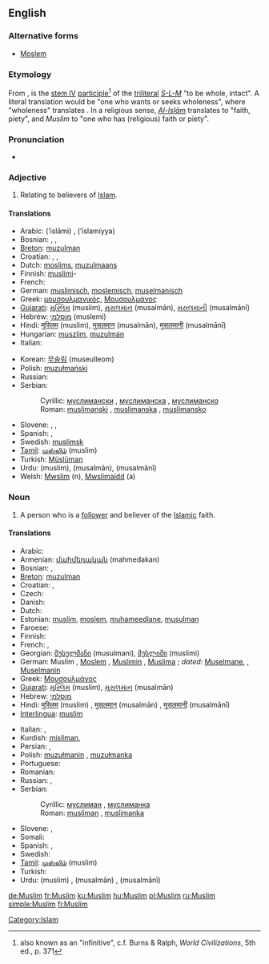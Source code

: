 {{also|muslim}}
==English==
{{wikipedia}}

===Alternative forms===
* [[Moslem]]

===Etymology===
From {{etyl|ar}} {{term|مسلم|مُسْلِمٌ|tr=múslimun|sc=Arab}}, is the [[Appendix:Arabic verb forms#Form IV|stem IV]] [[w:Arabic grammar#Participle|participle]]<ref>also known as an "infinitive", c.f. Burns & Ralph, ''World Civilizations'', 5th ed., p. 371</ref> of the [[triliteral]] ''[[w:S-L-M|S-L-M]]'' "to be whole, intact". A literal translation would be "one who wants or seeks wholeness", where "wholeness" translates {{term|إسلام|إسْلامٌ|sc=Arab|tr=islāmun}}. In a religious sense, ''[[w:Islam|Al-Islām]]'' translates to "faith, piety", and ''Muslim'' to "one who has (religious) faith or piety".

===Pronunciation===
* {{audio|en-uk-Muslim.ogg|Audio (UK)}}

===Adjective===
{{en-adj|-}}

# Relating to believers of [[Islam]].

====Translations====
{{trans-top|Relating to believers of Islam}}
* Arabic: {{Arab|[[إسلامي]]}} (’islāmi) {{m}}, {{Arab|[[إسلامية]]}} (’islamíyya) {{f}}
* Bosnian: {{t-|bs|muslimanski|m}}, {{t-|bs|muslimanski|f|alt=muslimanska}}, {{t-|bs|muslimanski|n|alt=muslimansko}}
* [[Breton]]: [[muzulman]]
* Croatian: {{t-|hr|muslimanski|m}}, {{t-|hr|muslimanski|f|alt=muslimanska}}, {{t-|hr|muslimanski|n|alt=muslimansko}}
* Dutch: [[moslims]], [[muzulmaans]]
* Finnish: [[muslimi]]-
* French: {{t+|fr|musulman|m}}
* German: [[muslimisch]], [[moslemisch]], [[muselmanisch]]
* Greek: [[μουσουλμανικός]], [[Μουσουλμάνος]]
* [[Gujarati]]: [[મુસ્લિમ]] (muslim), [[મુસલમાન]] (musalmān), [[મુસલમાની]] (musalmānī)
* Hebrew: [[מוסלמי]] (muslemi)
* Hindi: [[मुस्लिम]] (muslim), [[मुसलमान]] (musalmān), [[मुसलमानी]] (musalmānī)
* Hungarian: [[muszlim]], [[muzulmán]]
* Italian: {{t+|it|musulmano}}
{{trans-mid}}
* Korean: [[무슬림]] (museulleom)
* Polish: [[muzułmański]] {{m}}
* Russian: {{t|ru|мусульманский|m|tr=musul’mánskij|sc=Cyrl}}
* Serbian:
*: Cyrillic: [[муслимански#Serbian|муслимански]] {{m}}, [[муслимански#Serbian|муслиманска]] {{f}}, [[муслимански#Serbian|муслиманско]] {{n}}
*: Roman: [[muslimanski#Serbian|muslimanski]] {{m}}, [[muslimanski#Serbian|muslimanska]] {{f}}, [[muslimanski#Serbian|muslimansko]] {{n}}
* Slovene: {{t+|sl|muslimanski|m}}, {{t+|sl|muslimanski|f|alt=muslimanska}}, {{t+|sl|muslimanski|n|alt=muslimansko}}
* Spanish: {{t+|es|musulmán|m}}, {{t-|es|musulmana|f}}
* Swedish: [[muslimsk]]
* [[Tamil]]: [[முஸ்லிம்]] (muslim)
* Turkish: [[Müslüman]]
* Urdu: {{ur-Arab|[[مسلم]]}} (muslim), {{ur-Arab|[[مسلمان]]}} (musalmān), {{ur-Arab|[[مسلمانی]]}} (musalmānī)
* Welsh: [[Mwslim]] (n), [[Mwslimaidd]] (a)
{{trans-bottom}}

===Noun===
{{en-noun}}

# A person who is a [[follower]] and believer of the [[Islamic]] faith.

====Translations====
{{trans-top|believer}}
* Arabic: {{t-|ar|مسلم|sc=Arab}}
* Armenian: [[մահմեդական]] (mahmedakan)
* Bosnian: {{t-|bs|musliman|m}}, {{t-|bs|muslimanka|f}}
* [[Breton]]: [[muzulman]] {{m}}
* Croatian: {{t-|hr|musliman|m}}, {{t-|hr|muslimanka|f}}
* Czech: {{t+|cs|muslim|m}}
* Danish: {{t+|da|muslim|m|f}}
* Dutch: {{t+|nl|moslim|m}}
* Estonian: [[muslim]], [[moslem]], [[muhameedlane]], [[musulman]]
* Faroese: {{t-|fo|muslimur|m|xs=Faroese}}
* Finnish: {{t-|fi|muslimi}}
* French: {{t+|fr|musulman|m}}, {{t+|fr|musulmane|f}}
* Georgian: [[მუსულმანი]] (musulmani), [[მუსლიმი]] (muslimi)
* German: Muslim {{m}}, [[Moslem]] {{m}}, [[Muslimin]] {{f}}, [[Muslima]] {{f}}; ''dated:'' [[Muselmane]], {{m}}, [[Muselmanin]] {{f}}
* Greek: [[Μουσουλμάνος]]
* [[Gujarati]]: [[મુસ્લિમ]] (muslim), [[મુસલમાન]] (musalmān)
* Hebrew: [[מוסלמי]]
* Hindi: [[मुस्लिम]] (muslim) {{m}}, [[मुसलमान]] (musalmān) {{m}}, [[मुसलमानी]] (musalmānī) {{f}}
* [[Interlingua]]: [[muslim]]
{{trans-mid}}
* Italian: {{t+|it|musulmano|m}}, {{t+|it|musulmana|f}}
* Kurdish: [[misilman]], {{KUchar|[[موسلمان]]}}
* Persian: {{t-|fa|مسلم|tr=moslem|sc=fa-Arab|xs=Persian}}, {{t-|fa|مسلمان|tr=mosalmān|sc=fa-Arab|xs=Persian}}
* Polish: [[muzułmanin]] {{m}}, [[muzułmanka]] {{f}}
* Portuguese: {{t+|pt|muçulmano|m}}
* Romanian: {{t-|ro|musulman|m}}
* Russian: {{t|ru|мусульманин|m|tr=musul’mánin|sc=Cyrl}}, {{t|ru|мусульманка|f|tr=musul’mánka|sc=Cyrl}}
* Serbian:
*: Cyrillic: [[муслиман#Serbian|муслиман]] {{m}}, [[муслиманка#Serbian|муслиманка]] {{f}}
*: Roman: [[musliman#Serbian|musliman]] {{m}}, [[muslimanka#Serbian|muslimanka]] {{f}}
* Slovene: {{t+|sl|musliman|m}}, {{t-|sl|muslimanka|f}}
* Somali: {{t-|so|muslim|m|xs=Somali}}
* Spanish: {{t+|es|musulmán|m}}, {{t-|es|musulmana|f}}
* Swedish: {{t+|sv|muslim}}
* [[Tamil]]: [[முஸ்லிம்]] (muslim)
* Turkish: {{t+|tr|Müslüman}}
* Urdu: {{ur-Arab|[[مسلم]]}} (muslim) {{m}}, {{ur-Arab|[[مسلمان]]}} (musalmān) {{m}}, {{ur-Arab|[[مسلمانی]]}} (musalmānī) {{f}}
{{trans-bottom}}

[[Category:Islam]]

[[de:Muslim]]
[[fr:Muslim]]
[[ku:Muslim]]
[[hu:Muslim]]
[[pl:Muslim]]
[[ru:Muslim]]
[[simple:Muslim]]
[[fi:Muslim]]